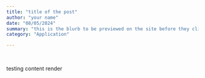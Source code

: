 ```yaml
---
title: "title of the post"
author: "your name"
date: "08/05/2024"
summary: "this is the blurb to be previewed on the site before they click on the full post"
category: "Application"

---
```

<!-- Please copy this template into the posts folder and rename as appropriate -->
<br>
<!-- enter post content here -->

testing content render